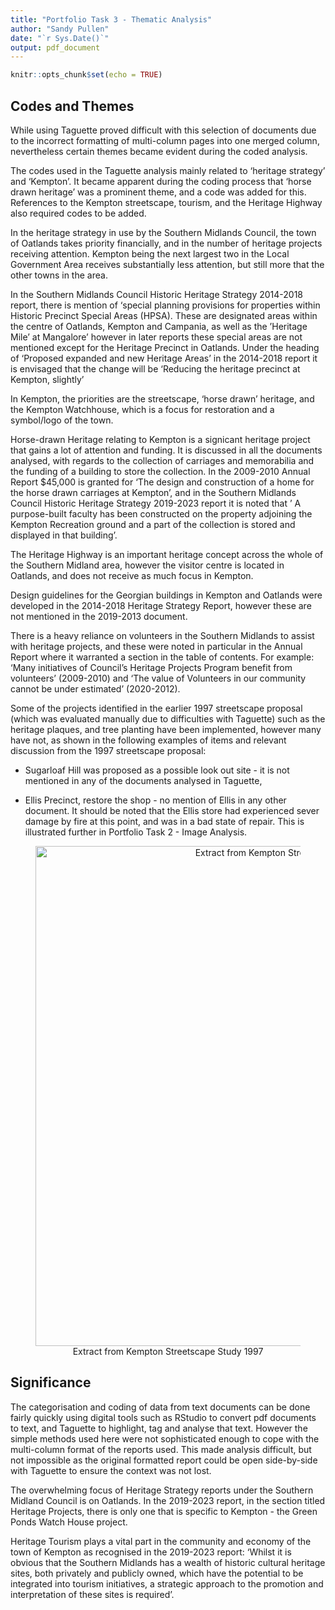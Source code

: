 ```yaml
---
title: "Portfolio Task 3 - Thematic Analysis"
author: "Sandy Pullen"
date: "`r Sys.Date()`"
output: pdf_document
---
```


```r
knitr::opts_chunk$set(echo = TRUE)
```

## Codes and Themes

While using Taguette proved difficult with this selection of documents due to the incorrect formatting of multi-column pages into one merged column, nevertheless certain themes became evident during the coded analysis.

The codes used in the Taguette analysis mainly related to 'heritage strategy' and 'Kempton'. It became apparent during the coding process that 'horse drawn heritage' was a prominent theme, and a code was added for this. References to the Kempton streetscape, tourism, and the Heritage Highway also required codes to be added.

In the heritage strategy in use by the Southern Midlands Council, the town of Oatlands takes priority financially, and in the number of heritage projects receiving attention. Kempton being the next largest two in the Local Government Area receives substantially less attention, but still more that the other towns in the area.

In the Southern Midlands Council Historic Heritage Strategy 2014-2018 report, there is mention of 'special planning provisions for properties within Historic Precinct Special Areas (HPSA). These are designated areas within the centre of Oatlands, Kempton and Campania, as well as the 'Heritage Mile' at Mangalore' however in later reports these special areas are not mentioned except for the Heritage Precinct in Oatlands. Under the heading of 'Proposed expanded and new Heritage Areas' in the 2014-2018 report it is envisaged that the change will be 'Reducing the heritage precinct at Kempton, slightly'

In Kempton, the priorities are the streetscape, 'horse drawn' heritage, and the Kempton Watchhouse, which is a focus for restoration and a symbol/logo of the town.

Horse-drawn Heritage relating to Kempton is a signicant heritage project that gains a lot of attention and funding. It is discussed in all the documents analysed, with regards to the collection of carriages and memorabilia and the funding of a building to store the collection. In the 2009-2010 Annual Report \$45,000 is granted for 'The design and construction of a home for the horse drawn carriages at Kempton', and in the Southern Midlands Council Historic Heritage Strategy 2019-2023 report it is noted that ' A purpose-built faculty has been constructed on the property adjoining the Kempton Recreation ground and a part of the collection is stored and displayed in that building'.

The Heritage Highway is an important heritage concept across the whole of the Southern Midland area, however the visitor centre is located in Oatlands, and does not receive as much focus in Kempton.

Design guidelines for the Georgian buildings in Kempton and Oatlands were developed in the 2014-2018 Heritage Strategy Report, however these are not mentioned in the 2019-2013 document.

There is a heavy reliance on volunteers in the Southern Midlands to assist with heritage projects, and these were noted in particular in the Annual Report where it warranted a section in the table of contents. For example: 'Many initiatives of Council's Heritage Projects Program benefit from volunteers' (2009-2010) and 'The value of Volunteers in our community cannot be under estimated' (2020-2012).

Some of the projects identified in the earlier 1997 streetscape proposal (which was evaluated manually due to difficulties with Taguette) such as the heritage plaques, and tree planting have been implemented, however many have not, as shown in the following examples of items and relevant discussion from the 1997 streetscape proposal:

-   Sugarloaf Hill was proposed as a possible look out site - it is not mentioned in any of the documents analysed in Taguette,

-   Ellis Precinct, restore the shop - no mention of Ellis in any other document. It should be noted that the Ellis store had experienced sever damage by fire at this point, and was in a bad state of repair. This is illustrated further in Portfolio Task 2 - Image Analysis.

<center>

![Extract from Kempton Streetscape Study 1997](images/extract-kempton-streetscape-study.png){width="800"}

</center>

## Significance

The categorisation and coding of data from text documents can be done fairly quickly using digital tools such as RStudio to convert pdf documents to text, and Taguette to highlight, tag and analyse that text. However the simple methods used here were not sophisticated enough to cope with the multi-column format of the reports used. This made analysis difficult, but not impossible as the original formatted report could be open side-by-side with Taguette to ensure the context was not lost.

The overwhelming focus of Heritage Strategy reports under the Southern Midland Council is on Oatlands. In the 2019-2023 report, in the section titled Heritage Projects, there is only one that is specific to Kempton - the Green Ponds Watch House project.

Heritage Tourism plays a vital part in the community and economy of the town of Kempton as recognised in the 2019-2023 report: 'Whilst it is obvious that the Southern Midlands has a wealth of historic cultural heritage sites, both privately and publicly owned, which have the potential to be integrated into tourism initiatives, a strategic approach to the promotion and interpretation of these sites is required'.
